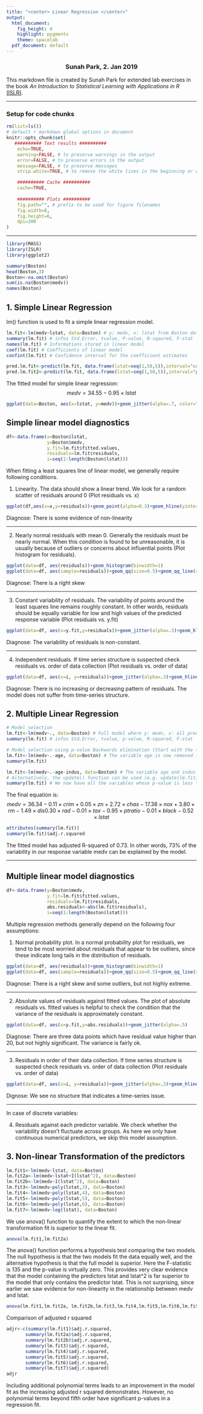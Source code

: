 ```yaml
---
title: "<center> Linear Regression </center>"
output:
  html_document:
    fig_height: 4
    highlight: pygments
    theme: spacelab
  pdf_document: default
---
```

<center> <h3> Sunah Park, 2. Jan 2019 </center>

This markdown file is created by Sunah Park for extended lab exercises in the book _An Introduction to Statistical Learning with Applications in R_ [(ISLR)](https://www-bcf.usc.edu/~gareth/ISL/ISLR%20First%20Printing.pdf). 


* * *

### Setup for code chunks
```r
rm(list=ls())
# default r markdown global options in document
knitr::opts_chunk$set(
   ########## Text results ##########
    echo=TRUE, 
    warning=FALSE, # to preserve warnings in the output 
    error=FALSE, # to preserve errors in the output
    message=FALSE, # to preserve messages
    strip.white=TRUE, # to remove the white lines in the beginning or end of a source chunk in the output 

    ########## Cache ##########
    cache=TRUE,
   
    ########## Plots ##########
    fig.path="", # prefix to be used for figure filenames
    fig.width=8,
    fig.height=6,
    dpi=200
)
```



* * * 
```r
library(MASS)
library(ISLR)
library(ggplot2)
```

```r
summary(Boston)
head(Boston,3)
Boston<-na.omit(Boston)
sum(is.na(Boston$medv))
names(Boston)
```

## __1. Simple Linear Regression__
lm() function is used to fit a simple linear regression model.
```r
lm.fit<-lm(medv~lstat, data=Boston) # y: medv, x: lstat from Boston database
summary(lm.fit) # infos Std.Error, tvalue, P-value, R-sqaured, F-stat
names(lm.fit) # Informations stored in linear model
coef(lm.fit) # Coefficients of linear model
confint(lm.fit) # Confidence interval for the coefficient estimates

pred.lm.fit<-predict(lm.fit, data.frame(lstat=seq(1,50,5)),interval="confidence"); pred.lm.fit
pred.lm.fit2<-predict(lm.fit, data.frame(lstat=seq(1,50,5)),interval="prediction"); pred.lm.fit2
```

The fitted model for simple linear regression:
$$ {medv}=34.55-0.95\times{lstat} $$

```r
ggplot(data=Boston, aes(x=lstat, y=medv))+geom_jitter(alpha=.7, color="grey")+stat_smooth(method="lm", level=0.95)+theme_bw(base_family="Avenir")
```

## Simple linear model diagnostics
```r
df<-data.frame(x=Boston$lstat,
               y=Boston$medv,
               y.fit=lm.fit$fitted.values, 
               residuals=lm.fit$residuals, 
               i=seq(1:length(Boston$lstat)))
```

When fitting a least squares line of linear model, we generally require following conditions.

(1) Linearity. The data should show a linear trend. We look for a random scatter of residuals around 0 (Plot residuals vs. x)

```r
ggplot(df,aes(x=x,y=residuals))+geom_point(alpha=0.3)+geom_hline(yintercept=0, color="blue",linetype="solid",size=0.5)
```
Diagnose: There is some evidence of non-linearity

* * *
(2) Nearly normal residuals with mean 0. Generally the residuals must be nearly normal. When this condition is found to be unreasonable, it is usually because of outliers or concerns about influential points (Plot histogram for residuals). 
```r
ggplot(data=df, aes(residuals))+geom_histogram(binwidth=1)
ggplot(data=df, aes(sample=residuals))+geom_qq(size=0.5)+geom_qq_line(size=0.5, col="blue")
```
Diagnose: There is a right skew

* * *
(3) Constant variability of residuals. The variability of points around the least squares line remains roughly constant. In other words, residuals should be equally variable for low and high values of the predicted response variable (Plot residuals vs. y.fit)
```r
ggplot(data=df, aes(x=y.fit,y=residuals))+geom_jitter(alpha=.3)+geom_hline(yintercept=0, color="blue", linetype="solid", size=0.5)
```
Diagnose: The variability of residuals is non-constant.

* * *
(4) Independent residuals. If time series structure is suspected check residuals vs. order of data collection (Plot residuals vs. order of data)
```r
ggplot(data=df, aes(x=i, y=residuals))+geom_jitter(alpha=.3)+geom_hline(yintercept=0, color="blue", linetype="solid", size=0.5)
```
Diagnose: There is no increasing or decreasing pattern of residuals. The model does not suffer from time-series structure.


## __2. Multiple Linear Regression__
```r
# Model selection
lm.fit<-lm(medv~., data=Boston) # Full model where y: medv, x: all predictors in Boston 
summary(lm.fit) # infos Std.Error, tvalue, p-value, R-squared, F-stat

# Model selection using p-value Backwards elimination (Start with the full model -> Drop the variable with the highest p-value and refit a smaller model -> Repeat until all variables left in the model are significant (p-value<alpha)).
lm.fit<-lm(medv~.-age, data=Boston) # The variable age is now removed from the model, as it has the highest p-value that is higher than the chosen significance level alpha of 0.05 in this case.
summary(lm.fit)

lm.fit<-lm(medv~.-age-indus, data=Boston) # The variable age and indus are now removed from the model
# Alternatively, the update() function can be used (e.g. update(lm.fit, ~.-age))
summary(lm.fit) # We now have all the variables whose p-value is less than alpha. Our final model has 11 predictors.
```

The final equation is:
$$ {medv}=36.34-0.11\times{crim}+0.05\times{zn}+2.72\times{chas}-17.38\times{nox}+3.80\times{rm}-1.49\times{dis}0.30\times{rad}-0.01\times{tax}-0.95\times{ptratio}-0.01\times{black}-0.52\times{lstat} $$


```r
attributes(summary(lm.fit))
summary(lm.fit)$adj.r.squared
```
The fitted model has adjusted R-squared of 0.73. In other words, 73% of the variability in our response variable medv can be explained by the model. 

* * *

## Multiple linear model diagnostics
```r
df<-data.frame(y=Boston$medv,
               y.fit=lm.fit$fitted.values, 
               residuals=lm.fit$residuals, 
               abs.residuals<-abs(lm.fit$residuals),
               i=seq(1:length(Boston$lstat)))
```
Multiple regression methods generally depend on the following four assumptions:

(1) Normal probability plot. In a normal probability plot for residuals, we tend to be most worried about residuals that appear to be outliers, since these indicate long tails in the distribution of residuals.
```r
ggplot(data=df, aes(residuals))+geom_histogram(binwidth=1)
ggplot(data=df, aes(sample=residuals))+geom_qq(size=0.5)+geom_qq_line(size=0.5, col="blue")
```
Diagnose: There is a right skew and some outliers, but not highly extreme.

* * *
(2) Absolute values of residuals against fitted values. The plot of absolute residuals vs. fitted values is helpful to check the condition that the variance of the residuals is approximately constant.
```r
ggplot(data=df, aes(x=y.fit,y=abs.residuals))+geom_jitter(alpha=.5)
```
Diagnose: There are three data points which have residual value higher than 20, but not highly significant. The variance is fairly ok.

* * *
(3) Residuals in order of their data collection. If time series structure is suspected check residuals vs. order of data collection (Plot residuals vs. order of data)
```r
ggplot(data=df, aes(x=i, y=residuals))+geom_jitter(alpha=.3)+geom_hline(yintercept=0, color="blue", linetype="solid", size=0.5)
```
Dignose: We see no structure that indicates a time-series issue.

* * *
In case of discrete variables: 

(4) Residuals against each predictor variable. We check whether the variability doesn't fluctuate across groups. 
As here we only have continuous numerical predictors, we skip this model assumption.


## __3. Non-linear Transformation of the predictors__
```r
lm.fit1<-lm(medv~lstat, data=Boston)
lm.fit2a<-lm(medv~lstat+I(lstat^2), data=Boston) 
lm.fit2b<-lm(medv~I(lstat^2), data=Boston) 
lm.fit3<-lm(medv~poly(lstat,3), data=Boston)
lm.fit4<-lm(medv~poly(lstat,4), data=Boston)
lm.fit5<-lm(medv~poly(lstat,5), data=Boston)
lm.fit6<-lm(medv~poly(lstat,6), data=Boston)
lm.fit7<-lm(medv~log(lstat), data=Boston)
```

We use anova() function to quantify the extent to which the non-linear transformation fit is superior to the linear fit. 
```r
anova(lm.fit1,lm.fit2a)
```
The anova() function performs a hypothesis test comparing the two models. The null hypothesis is that the two models fit the data equally well, and the alternative hypothesis is that the full model is superior. Here the F-statistic is 135 and the p-value is virtually zero. This provides very clear evidence that the model containing the predictors lstat and lstat^2 is far superior to the model that only contains the predictor lstat. This is not surprising, since earlier we saw evidence for non-linearity in the relationship between medv and lstat. 


```r
anova(lm.fit1,lm.fit2a, lm.fit2b,lm.fit3,lm.fit4,lm.fit5,lm.fit6,lm.fit7)
```

Comparison of adjusted r squared
```r
adjr<-c(summary(lm.fit1)$adj.r.squared,
       summary(lm.fit2a)$adj.r.squared,
       summary(lm.fit2b)$adj.r.squared,
       summary(lm.fit3)$adj.r.squared,
       summary(lm.fit4)$adj.r.squared,
       summary(lm.fit5)$adj.r.squared,
       summary(lm.fit6)$adj.r.squared,
       summary(lm.fit7)$adj.r.squared)
adjr
```

Including additional polynomial terms leads to an improvement in the model fit as the increasing adjusted r squared demonstrates. However, no polynomial terms beyond fifth order have significant p-values in a regression fit. 